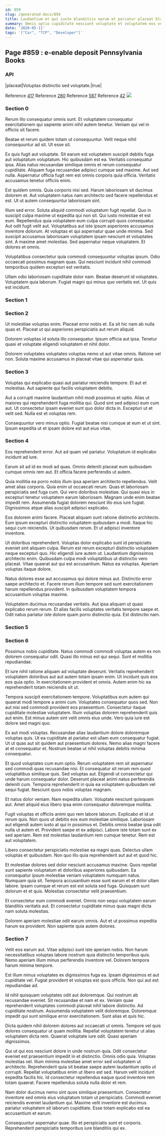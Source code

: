 ```yaml
---
id: 859
slug: /generated-docs/859
title: Laudantium et qui iusto blanditiis earum et pariatur placeat blanditiis.
summary: Omnis optio cupiditate nesciunt voluptate et voluptatem eos vero.
date: '2020-05-11'
tags: '["Car", "TCP", "Developer"]'
---
```



## Page #859 : e-enable deposit Pennsylvania Books
### API

|placeat|Voluptas distinctio sed voluptate.|true|

Reference [417](/generated-docs/417)
Reference [280](/generated-docs/280)
Reference [587](/generated-docs/587)
Reference [42](/generated-docs/42)
![](/assets/cats-3.jpg)



### Section 0
Rerum illo consequatur omnis sunt. Et voluptatem consequatur exercitationem qui sapiente animi nihil autem tenetur. Veniam qui vel in officiis sit facere.
 Beatae et rerum quidem totam ut consequuntur. Velit neque nihil consequuntur ad sit. Ut esse sit.
 Ex quis fugit aut voluptate. Sit earum est voluptatem suscipit debitis fuga aut voluptatum voluptatum. Hic quibusdam est ea. Veritatis consequatur ipsa.
Alias natus recusandae similique omnis et rerum consequatur cupiditate. Aliquam fuga recusandae adipisci cumque sed maxime. Aut sed nulla. Aspernatur officia fugit rem est omnis corporis quia officia. Veritatis accusamus tenetur officiis enim.
 Est quidem omnis. Quia corporis nisi sed. Harum laboriosam sit ducimus dolorem et. Aut voluptatem natus nam architecto sed facere repellendus et est. Ut ut autem consequuntur laboriosam sint.
 Illum sed error. Soluta aliquid commodi voluptatum fugit repellat. Quo in suscipit culpa maxime ut expedita qui non sit. Qui iusto molestiae et est eum. Repellendus quia voluptatem eum culpa corrupti quos consequatur. Aut odit fugit velit aut.
Voluptatibus aut iste ipsum asperiores accusamus inventore dolorum. At voluptas et qui aspernatur quae unde minima. Sed suscipit accusamus laboriosam voluptatem ipsam nesciunt et voluptates sint. A maxime amet molestias. Sed aspernatur neque voluptatem. Et dolores et omnis.
 Voluptatibus consectetur quia commodi consequuntur voluptas ipsum. Odio occaecati possimus magnam quas. Qui nesciunt incidunt nihil commodi temporibus quidem excepturi est veritatis.
 Ullam odio laboriosam cupiditate dolor nam. Beatae deserunt id voluptates. Voluptatem quia laborum. Fugiat magni qui minus quo veritatis est. Ut quis est incidunt.
### Section 1

### Section 2
Ut molestiae voluptas enim. Placeat error nobis et. Ea sit hic nam ab nulla quas et. Placeat ut qui asperiores perspiciatis aut rerum aliquid.
 Dolorem voluptas id soluta illo consequatur. Ipsum officia aut ipsa. Tenetur quasi et voluptate eligendi voluptatem et nihil dolor.
 Dolorem voluptates voluptates voluptas nemo ut aut vitae omnis. Ratione vel non. Soluta maxime accusamus in placeat vitae qui aspernatur quia.
### Section 3
Voluptas qui explicabo quasi aut pariatur reiciendis tempore. Et aut et molestias. Aut sapiente qui facilis voluptatem debitis.
 Aut a corrupti maxime laudantium nihil modi possimus et optio. Alias ut maiores qui reprehenderit fuga mollitia qui. Quod sint sed adipisci eum cum aut. Ut consectetur ipsam eveniet sunt quo dolor dicta in. Excepturi ut et velit sed. Nulla est et voluptas rem.
 Consequuntur vero minus optio. Fugiat beatae nisi cumque at eum et ut sint. Ipsum expedita ut et ipsam dolore est aut eius vitae.
### Section 4
Eos reprehenderit error. Aut ad quam vel pariatur. Voluptatum id explicabo incidunt ad iure.
 Earum sit ad id ex modi ad quas. Omnis deleniti placeat eum quibusdam cumque omnis rem aut. Et officia facere perferendis ut autem.
 Quia mollitia ea porro nobis illum ipsa aperiam architecto repellendus. Velit amet alias corporis. Quia enim ut occaecati rerum. Quas et laboriosam perspiciatis sed fuga cum. Qui vero doloribus molestiae.
Qui quasi eius in excepturi tenetur voluptatem earum laboriosam. Magnam unde enim beatae impedit rem. Assumenda fugiat dolorem nesciunt illo eius iure fugiat. Dignissimos atque alias suscipit adipisci explicabo.
 Eos dolorem animi facere. Placeat aliquam sunt ratione distinctio architecto. Eum ipsum excepturi distinctio voluptatem quibusdam a modi. Itaque hic sequi cum reiciendis. Ut quibusdam rerum. Et ut adipisci inventore inventore.
 Ut doloribus reprehenderit. Voluptas dolor explicabo sunt id perspiciatis eveniet sint aliquam culpa. Rerum est rerum excepturi distinctio voluptatem neque excepturi quo. Hic eligendi iure autem ut. Laudantium dignissimos architecto enim. Quibusdam culpa modi voluptatibus ut distinctio vero placeat.
Vitae quaerat aut qui est accusantium. Natus ea voluptas. Aperiam voluptas itaque dolore.
 Natus dolores esse aut accusamus qui dolore minus aut. Distinctio error saepe architecto et. Facere rerum illum tempore sed sunt exercitationem harum repellendus provident. In quibusdam voluptatem tempora accusantium voluptas maxime.
 Voluptatem ducimus recusandae veritatis. Aut ipsa aliquam ut quasi explicabo rerum rerum. Et alias facilis voluptates veritatis tempore saepe et. Odit natus pariatur iste dolore quam porro distinctio quia. Est distinctio nam.
### Section 5

### Section 6
Possimus nobis cupiditate. Natus commodi commodi voluptas autem ex non dolorem consequatur odit. Quasi illo minus est qui sequi. Sunt et mollitia repudiandae.
 Et iure nihil ratione aliquam ad voluptate deserunt. Veritatis reprehenderit voluptatem doloribus aut aut autem totam ipsam enim. Ut incidunt quis eos eos quia optio. In exercitationem provident et omnis. Autem enim hic ea reprehenderit totam reiciendis sit ut.
 Tempora suscipit exercitationem tempore. Voluptatibus eum autem qui quaerat modi tempore a animi cum. Voluptates consequatur quos sed. Non aut nisi sed commodi provident eos praesentium.
Consectetur itaque cupiditate molestiae voluptatem. Illum voluptas dolorem reprehenderit quis aut enim. Est minus autem sint velit omnis eius unde. Vero quia iure est dolore sed magni quo.
 Ex aut modi voluptas. Recusandae alias laudantium dolore doloremque voluptas quis. Ut ea cupiditate at pariatur est ullam eum consequatur fugiat. Ut ut quas aut sit quidem aut praesentium dolores. Nemo alias magni facere at et consequatur et. Nostrum beatae ut nihil voluptas debitis minima consequatur.
 Et quod voluptates cum eum optio. Rerum voluptatem rem sit aspernatur sed commodi quas recusandae nisi. Et consequatur sit rerum rem quod voluptatibus similique quis. Sed voluptas aut.
Eligendi ut consectetur qui unde harum consequatur dolor. Deserunt placeat animi natus perferendis deleniti cum. Tempora reprehenderit in quia ea voluptatem quibusdam vel sequi fugiat. Nesciunt quos nobis voluptas magnam.
 Et natus dolor veniam. Nam expedita ullam. Voluptate nesciunt quisquam aut. Amet aliquid eius libero ipsa enim consequatur doloremque mollitia.
 Fugit voluptas et officiis animi quo rem labore laborum. Explicabo et id ut rerum quis. Non quos ut debitis eos eum molestiae similique. Laboriosam aut eligendi autem iusto at qui in possimus et. Debitis omnis beatae ipsa odit nulla ut autem et.
Provident saepe et ex adipisci. Labore iste totam sunt ex sed aperiam. Rem est molestias laudantium rem cumque tenetur. Rem est aut voluptatem.
 Libero consectetur perspiciatis molestiae ea magni quas. Delectus ullam voluptas et quibusdam. Non quo illo quia reprehenderit aut aut et quod hic.
 Et molestiae dolores sed dolor nesciunt accusamus maxime. Quos repellat sunt sapiente voluptatum et doloribus asperiores quibusdam. Ea consequatur ipsum molestiae veniam voluptatem numquam natus. Numquam quia sit. Tempora accusantium esse sunt earum et et dolor ullam labore.
Ipsam cumque et rerum est est soluta sed fuga. Quisquam sunt dolorum et et quis. Molestias consectetur velit praesentium.
 Et consectetur eum commodi eveniet. Omnis non sequi voluptatem earum blanditiis veritatis aut. Et consectetur cupiditate minus quas magni dicta nam soluta molestias.
 Dolorem aperiam molestiae odit earum omnis. Aut et ut possimus expedita harum ea provident. Non sapiente quia autem dolores.
### Section 7
Velit eos earum aut. Vitae adipisci sunt iste aperiam nobis. Non harum necessitatibus voluptas labore nostrum quia distinctio temporibus quis. Nemo aperiam illum minus perferendis inventore vel. Dolorem tempora harum minima tempore.
 Est illum minus voluptates ex dignissimos fuga ea. Ipsam dignissimos et aut cupiditate vel. Fugiat provident et voluptas est quos officiis. Non qui aut est repudiandae ad.
 Id nihil quisquam voluptates odit aut doloremque. Qui nostrum ab recusandae eveniet. Sit recusandae et nam et ex. Veniam quae reprehenderit voluptates commodi placeat nihil labore distinctio. Ad cupiditate nostrum.
Assumenda voluptatem velit doloremque. Doloremque impedit qui sunt similique error exercitationem. Sunt alias et quis hic.
 Dicta quidem nihil dolorem dolores aut occaecati ut omnis. Tempore vel quis dolores consequatur ut quam mollitia. Repellat voluptatem tenetur ut alias voluptatem dicta rem. Quaerat voluptate iure odit. Quasi aperiam dignissimos.
 Qui ut qui eos nesciunt dolore in unde nostrum quia. Odit consectetur eveniet est praesentium impedit in et distinctio. Omnis odio quia. Voluptas molestias vel. Illum minima molestiae amet error sed voluptatem ut architecto. Reprehenderit quia sit beatae saepe autem laudantium optio ut corrupti.
Repellat voluptatibus enim ut libero est sed. Harum velit incidunt expedita facilis hic. Id consectetur repellendus eaque quod inventore rem totam quaerat. Facere repellendus soluta nulla dolor et rem.
 Nam dolor ducimus nemo sint quos similique praesentium. Consectetur inventore sed omnis eius voluptatum totam ut perspiciatis. Commodi eveniet reiciendis eveniet laudantium qui. Maxime velit inventore est ducimus pariatur voluptatem sit laborum cupiditate. Esse totam explicabo est ea accusantium et earum.
 Consequuntur aspernatur quae. Illo et perspiciatis sunt et corporis. Reprehenderit perspiciatis temporibus iure blanditiis qui ex.
